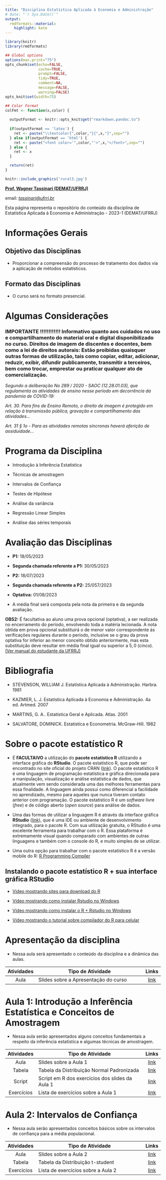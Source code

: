 ```yaml
---
title: "Disciplina Estatística Aplicada à Economia e Administração"
# date: "`r Sys.Date()`"
output:
  rmdformats::material:
    highlight: kate
---
```



```r
library(knitr)
library(rmdformats)

## Global options
options(max.print="75")
opts_chunk$set(echo=FALSE,
               cache=TRUE,
               prompt=FALSE,
               tidy=TRUE,
               comment=NA,
               message=FALSE,
               warning=FALSE)
opts_knit$set(width=75)
```

```r
## Color Format
colFmt <- function(x,color) {
  
  outputFormat <- knitr::opts_knit$get("rmarkdown.pandoc.to")
  
  if(outputFormat == 'latex') {
    ret <- paste("\\textcolor{",color,"}{",x,"}",sep="")
  } else if(outputFormat == 'html') {
    ret <- paste("<font color='",color,"'>",x,"</font>",sep="")
  } else {
    ret <- x
  }

  return(ret)
}

```


```r
knitr::include_graphics('rural3.jpg')
```

**[Prof. Wagner Tassinari (DEMAT/UFRRJ)](https://institucional.ufrrj.br/ruralpesquisa/wagner-de-souza-tassinari/)**

email: [*tassinari@ufrrj.br*](tassinari@ufrrj.br)

Esta página representa o repositório do conteúdo da disciplina de Estatística Aplicada à Economia e Administração - 2023-1 (DEMAT/UFRRJ)

# Informações Gerais

## Objetivo das Disciplinas 

- Proporcionar a compreensão do processo de tratamento dos dados via a aplicação de métodos estatísticos.

## Formato das Disciplinas

- O curso será no formato presencial.


# Algumas Considerações

### IMPORTANTE !!!!!!!!!!!! Informativo quanto aos cuidados no uso e compartilhamento do material oral e digital disponibilizado no curso. Direitos de imagem de discentes e docentes, bem como a lei de direitos autorais: Estão proibidas quaisquer outras formas de utilização, tais como copiar, editar, adicionar, reduzir, exibir, difundir publicamente, transmitir a terceiros, bem como trocar, emprestar ou praticar qualquer ato de comercialização.


*Segundo a deliberação No 289 / 2020 - SAOC (12.28.01.03), que regulamenta as atividades de ensino nesse período em decorrência da pandemia de COVID-19:*

*Art. 30. Para fins de Ensino Remoto, o direito de imagem é protegido em relação à transmissão pública, gravação e compartilhamento das atividades...*

*Art. 31 § 1o - Para as atividades remotas síncronas haverá aferição de assiduidade...*


# Programa da Disciplina

- Introdução à Inferência Estatística 

- Técnicas de amostragem

- Intervalos de Confiança

- Testes de Hipótese

- Análise da variância

- Regressão Linear Simples

- Análise das séries temporais


# Avaliação das Disciplinas

- **P1:** 18/05/2023 

\vspace{0.3mm}

- **Segunda chamada referente a P1:** 30/05/2023

\vspace{0.3mm}

- **P2:** 18/07/2023

\vspace{0.3mm}

- **Segunda chamada referente a P2:** 25/057/2023

\vspace{0.3mm}

- **Optativa:** 01/08/2023

\vspace{0.3mm}

- A média final será composta pela nota da primeira e da segunda avaliação.

<!-- \vspace{0.3mm} -->

<!-- **OBS1:** Será aplicada apenas uma prova de segunda chamada (P1 ou P2). -->

\vspace{0.3mm}

**OBS2:** É facultativa ao aluno uma prova opcional (optativa), a ser realizada no encerramento do período, envolvendo toda a matéria lecionada. A nota obtida em prova opcional substituirá o de menor valor correspondente às verificações regulares durante o período, inclusive se o grau da prova optativa for
inferior ao menor conceito obtido anteriormente, mas esta substituição deve resultar em média final igual ou superior a $5,0$ (cinco). [(Ver manual do estudante da UFRRJ)](https://portal.ufrrj.br/wp-content/uploads/2015/09/Manual-FINAL.pdf)


# Bibliografia

- STEVENSON, WILLIAM J. Estatística Aplicada à Administração. Harbra. 1981	

- KAZMIER, L. J. Estatística Aplicada à Economia e Administração. 4a ed. Artmed. 2007	

-	MARTINS, G. A.. Estatística Geral e Aplicada. Atlas. 2001	

- SALVATORE, DOMINICK. Estatística e Econometria. McGraw-Hill. 1982


# Sobre o pacote estatístico R

- É **FACULTAIVO** a utilização do **pacote estatístico R** utilizando a interface gráfica do **RStudio**. O pacote estatístico R, que pode ser encontrado no site oficial do projeto CRAN ([link](https://cran.r-project.org/)). O pacote estatístico R é uma linguagem de programação estatística e gráfica direcionada para a manipulação, visualização e análise estatística de dados, que atualmente vem sendo considerada uma das melhores ferramentas para essa finalidade. A linguagem ainda possui como diferencial a facilidade no aprendizado, mesmo para aqueles que nunca tiveram contato anterior com programação. O pacote estatístico R é um *software* livre (*free*) e de código aberto (*open source*) para análise de dados.

\vspace{0.3mm}

- Uma das formas de utilizar a linguagem R é através da interface gráfica **RStudio** ([link](https://rstudio.com/products/rstudio/)), que é uma IDE ou ambiente de desenvolvimento integrado, para o pacote R. Com sua utilização gratuita, o RStudio é uma excelente ferramenta para trabalhar com o R. Essa plataforma é extremamente visual quando comparado com ambientes de outras linguagens e também com o console do R, e muito simples de se utilizar.

\vspace{0.3mm}

- Uma outra opção para trabalhar com o pacote estatístico R é a versão mobile do R: [R Programming Compiler](https://play.google.com/store/apps/details?id=com.krazeapps.rprogrammingcompiler)


## Instalando o pacote estatístico R + sua interface gráfica RStudio

- [Video mostrando sites para download do R](https://www.youtube.com/watch?v=waiNuVtj9-U)

\vspace{0.3mm}

- [Vídeo mostrando como instalar Rstudio no Windows](https://www.youtube.com/watch?v=aeK6-kPhofk)

\vspace{0.3mm}

- [Vídeo mostrando como instalar o R + Rstudio no Windows](https://www.youtube.com/watch?v=PWMqxKWHlz4&t=207s)

\vspace{0.3mm}

- [Vídeo mostrando o tutorial sobre compilador do R para celular](https://www.youtube.com/watch?v=plF3TUEw0Lg)

# **Apresentação da disciplina**

- Nessa aula será apresentado o conteúdo da disciplina e a dinâmica das aulas. 

| Atividades |                Tipo de Atividade                            | Links|
| :---------: | ---------------------------------------------------------- | :---: |
| Aula | Slides sobre a Apresentação do curso | [link](https://drive.google.com/file/d/1dnI5u_fDil2db2t1RffyYpfJG55G0SQs/view?usp=share_link)   |

# **Aula 1:** Introdução a Inferência Estatística e Conceitos de Amostragem

- Nessa aula serão apresentados alguns conceitos fundamentais a respeito da inferência estatística e algumas técnicas de amostragem.



| Atividades |                Tipo de Atividade                            | Links|
| :---------: | ---------------------------------------------------------- | :---: |
| Aula | Slides sobre a Aula 1 | [link](https://drive.google.com/file/d/168OWiNgU7SnA5zFjczsJv2A_c92agMKh/view?usp=share_link)   |
| Tabela | Tabela da Distribuição Normal Padronizada | [link](https://drive.google.com/file/d/19w_spMBPRINVTc9g9s9ZL_l2LsgjwsgR/view?usp=share_link)   |
| Script | Script em R dos exercícios dos slides da Aula 1 | [link](https://drive.google.com/file/d/1vWs_LGS2LW7v6RHtHx_uKeK4Y8EtY_BE/view?usp=share_link)|
| Exercícios | Lista de exercícios sobre a Aula 1 |  [link](https://drive.google.com/file/d/1kHQrHe6g_ZwCrEfzsHhyr1dMxtrWfYbK/view?usp=share_link)  |

# **Aula 2:** Intervalos de Confiança

- Nessa aula serão apresentados conceitos básicos sobre os intervalos de confiança para a média populacional.



| Atividades |                Tipo de Atividade                            | Links|
| :---------: | ---------------------------------------------------------- | :---: |
| Aula | Slides sobre a Aula 2 | [link](https://drive.google.com/file/d/1nvMw6MCmRCVZQ85NabGUXHC7GwVAOgBW/view?usp=share_link)   |
| Tabela | Tabela da Distribuição t-student | [link](https://drive.google.com/file/d/1Gp_tlrN-FoziyXP6UZ2u0--4Y-1yLwJf/view?usp=share_link)   |
| Exercícios | Lista de exercícios sobre a Aula 2 |  [link](https://drive.google.com/file/d/1HG2Tw_AX4QLQIzulTf1nJeQlPfU4HxuJ/view?usp=share_link)  |



<!-- ## **Aulas 2 e 3:** Apresentação dos dados em tabelas e gráficos -->

<!-- - Nessas aulas, serão apresentados técnicas de como se apresenta os dados organizados em tabelas e em gráficos. -->


<!-- | Atividade  |       Tipo de Atividade                                       | Links| -->
<!-- | :---------: | ------------------------------------------------------------ | :----: | -->
<!-- |  -          | **Apresentção dos dados em tabelas** |    | -->
<!-- | Videoaula | Videoaula sobre a Aula 2 - Vídeo 1  |  [link](https://drive.google.com/file/d/12fbuxcy6udHU6wUV_jQ9-EeQxCQ4eyif/view?usp=sharing)  | -->
<!-- | Videoaula | Videoaula sobre a Aula 2 - Vídeo 2 |  [link](https://drive.google.com/file/d/1HO8xjEB2LMdWA-0uYw_e9tsayDZHtqE2/view?usp=sharing)  | -->
<!-- | Videoaula | Videoaula sobre a Aula 2 - Vídeo 3 | [link](https://drive.google.com/file/d/1EocPxFLLfQfQISvuP_zcJ-UHVAUQot-W/view?usp=sharing)   | -->
<!-- | Slides | Slides sobre a Aula 2 | [link](https://drive.google.com/file/d/1dmaVVeVi55ivVFhYZRelfRvoiI0PkirK/view?usp=sharing)   | -->
<!-- |  -          | **Apresentção dos dados em gráficos** |    | -->
<!-- | Videoaula | Videoaula sobre a Aula 3 - Vídeo 1  |  [link](https://drive.google.com/file/d/1FHYc6wYByDdtvL_evH1fZXO1oXdQC8EJ/view?usp=sharing)  | -->
<!-- | Videoaula | Videoaula sobre a Aula 3 - Vídeo 2 |  [link](https://drive.google.com/file/d/1m8ro_zrRHbP6sxTMchUmaZuakaFGYCB2/view?usp=sharing)  | -->
<!-- | Slides | Slides sobre a Aula 3 | [link](https://drive.google.com/file/d/1Px3KZddnCooUu0VAUcrt9QadgUEdPtR4/view?usp=sharing)   | -->
<!-- |  -          | **-** |    | -->
<!-- | Exercícios | Lista de exercícios sobre as Aulas 2 e 3 |  [link](https://drive.google.com/file/d/1oFBH01pu3OOznx1cDCWLF2EPGHE4lxKC/view?usp=sharing)  | -->
<!-- | Exercícios | Exercícios de fixação a respeito das Aulas 2 e 3 |  [link](https://drive.google.com/file/d/1_wIxJAMTAeOWVSu_1i9IR6inm1IQwAGH/view?usp=sharing)  | -->
<!-- | Script | Script do R a respeito da Aula síncrona 2 e 3 |  [link](https://drive.google.com/file/d/1G63r6G0YPBM_EHkaDKI3E-vIPyeS_4_j/view?usp=sharing)  | -->


<!-- ## **Aula 4:** Medidas de posição e medidas separatrizes -->

<!-- - Para esta aula serão mostrados algumas medidas de posição (ou tendência central) + algumas medidas separatrízes. Além de apresentar como e quando aplicar cada  uma dessas medidas, é mostrado suas vantangens e desvantagens. -->


<!-- | Atividades  |       Tipo de Atividade                                      | Links| -->
<!-- | :---------: | ------------------------------------------------------------ | :---:| -->
<!-- | Videoaula | Videoaula sobre a Aula 4 - Vídeo 1  |  [link](https://drive.google.com/file/d/1t9uWQS8Q_4LeQSkur5cHbtS4FNWA68wT/view?usp=sharing)  | -->
<!-- | Videoaula | Videoaula sobre a Aula 4 - Vídeo 2 |  [link](https://drive.google.com/file/d/1OdpTUFSqsFXGTMmDzV4X5BcOLOnUAOXr/view?usp=sharing)  | -->
<!-- | Videoaula | Videoaula sobre a Aula 4 - Vídeo 3 | [link](https://drive.google.com/file/d/1hCUUAiTk3jHQBmF6oKD84ygo7zuhgHm3/view?usp=sharing)   | -->
<!-- | Videoaula | Videoaula sobre a Aula 4 - Vídeo 4 | [link](https://drive.google.com/file/d/1QSkCiidgjOhFoZVA3wJ1jd5HCYZz7R09/view?usp=sharing)   | -->
<!-- | Slides | Slides sobre a Aula 4 | [link](https://drive.google.com/file/d/1MN4C_O_pwFysI2eTOY-MAGLfkY0YG-K1/view?usp=sharing)   | -->
<!-- | Exercícios | Lista de exercícios sobre a Aula 4 | [link](https://drive.google.com/file/d/1qtW6AV6Q2OxQrXugMlDatLLNyohjBuNS/view?usp=sharing)  | -->
<!-- | Exercícios | Exercícios de fixação a respeito da Aula 4 | [link](https://drive.google.com/file/d/1fp_0wfdOlH1BY8zcG3T3DS0cWzbhWY-S/view?usp=sharing)  | -->
<!-- | Script | Script do R a respeito da Aula síncrona 4 |  [link](https://drive.google.com/file/d/1REhk4TowwN1E3R8K6pA-sa_kIk8hCj8r/view?usp=sharing)  | -->

<!-- ## **Aulas 5 e 6:** Medidas de dispersão (ou variabilidade), assimetria e curtose -->

<!-- - Nessas aulas, serão apresentados as principais medidas de variabiliade, as medidas de Simetria e Curtose, como se constroi um *BoxPlot*, e como é feito o cálculo para a detecção de *OutLiers*. -->


<!-- | Atividade  |       Tipo de Atividade                                       | Links| -->
<!-- | :---------: | ------------------------------------------------------------ | :---:| -->
<!-- |  -          | **Medidas de dispersão** |    | -->
<!-- | Videoaula | Videoaula sobre a Aula 5 - Vídeo 1  |  [link](https://drive.google.com/file/d/15STlyBwBRHOa_gOe5xQqzYsdZ8S4Lndc/view?usp=sharing)  | -->
<!-- | Videoaula | Videoaula sobre a Aula 5 - Vídeo 2 |  [link](https://drive.google.com/file/d/1OWEb_roUFVNoWOUoz42jiMHodKfV7YrB/view?usp=sharing)  | -->
<!-- | Videoaula | Videoaula sobre a Aula 5 - Vídeo 3 | [link](https://drive.google.com/file/d/1mB2b1jMlSqW1F0V3L-aivoWW8O54e6IA/view?usp=sharing)   | -->
<!-- | Slides | Slides sobre a Aula 5 | [link](https://drive.google.com/file/d/1rN0dOCIQOi23Yt1q8T-DfGWFxfRPn8IO/view?usp=sharing)   | -->
<!-- |  -          | **Medidas de assimetria e curtose + boxplot** |    | -->
<!-- | Videoaula | Videoaula sobre a Aula 6 - Vídeo 1  |  [link](https://drive.google.com/file/d/1x0G3asedA0-piFvla_oXZz93ofQyHwN8/view?usp=sharing)  | -->
<!-- | Videoaula | Videoaula sobre a Aula 6 - Vídeo 2 |  [link](https://drive.google.com/file/d/1iQvBFw_bwqF2u3GioWocgu8mie32V4BW/view?usp=sharing)  | -->
<!-- | Videoaula | Videoaula sobre a Aula 6 - Vídeo 3 |  [link](https://drive.google.com/file/d/1ySw28-WKRqBaLGmDw3KOBx7V-XNnfboK/view?usp=sharing)  | -->
<!-- | Slides | Slides sobre a Aula 6 | [link](https://drive.google.com/file/d/1BlijIVVbV3cTIQ1VpODvHugDbhx3cmf1/view?usp=sharing)   | -->
<!-- |  -          | **-** |    | -->
<!-- | Exercícios | Lista de exercícios sobre as Aulas 5 e 6 |  [link](https://drive.google.com/file/d/1vx84yIf2eiDlBIsXGnwT1jIUa1wJll40/view?usp=sharing)  | -->
<!-- | Exercícios | Exercícios de fixação a respeito das Aulas 5 e 6 |  [link](https://drive.google.com/file/d/1qxkXV-uLpdfUcMkt0JSCBOCh921S80Or/view?usp=sharing)  | -->
<!-- | Script | Script do R a respeito das Aulas síncrona 5 e 6 |  [link](https://drive.google.com/file/d/17Au1vbE37PS0rVJP20XxjTe-rwiFP0WI/view?usp=sharing)  | -->


<!-- ## **Aula 7:** Análise Bidimensional (ou medidas de associação) -->

<!-- - Para esta aula serão mostrados algumas medidas mais usuais para investigar a associação entre variáveis qualitativas e quantitativas, são elas:  -->

<!--     1) Para variáveis qualitativas ou categóricas: Estatística de Qui-Quadrado e o coeficiente de Contingência de Pearson; -->
<!--     2) Para variáveis quantitativas: Diagrama de Dispersão e o Coeficiente de Correlação Linear de Pearson. -->


<!-- | Atividades  |       Tipo de Atividade                                      | Links | -->
<!-- | :---------: | ------------------------------------------------------------ | :---: | -->
<!-- | Videoaula | Videoaula sobre a Aula 7 - Vídeo 1  |  [link](https://drive.google.com/file/d/199RNuven_68lYj1vup9v6EuB2IzXFnxl/view?usp=sharing)  | -->
<!-- | Videoaula | Videoaula sobre a Aula 7 - Vídeo 2 |  [link](https://drive.google.com/file/d/1VKCl8RDGw23hAamLM27LG1ir7xLm3QBE/view?usp=sharing)  | -->
<!-- | Slides | Slides sobre a Aula 7 | [link](https://drive.google.com/file/d/1TIoHctWDjDlCmmjEsl8fx9BLWXhPqlWo/view?usp=sharing)   | -->
<!-- | Exercícios | Lista de exercícios sobre a Aula 7 | [link](https://drive.google.com/file/d/1B0f3eHRqyZ64LvAJdTb-cm-XSYz2-ach/view?usp=sharing)  | -->
<!-- | Exercícios | Exercícios de fixação a respeito da Aula 7 | [link](https://drive.google.com/file/d/1-CPNf4iRZV6ZLgz69v9vIerxbop5OBBr/view?usp=sharing)  | -->
<!-- | Script | Script do R a respeito das Aulas síncrona 7 |  [link](https://drive.google.com/file/d/14_YFgCF_IH3V1QNS3YEeJJBd-fqL7VZB/view?usp=sharing)  | -->


<!-- ## **Aula 8:** Introdução à probabilidade -->

<!-- - Para esta aula serão apresentados alguns conceitos de teoria da probabilidade, explorando os seguintes tópicos: experimento aleatório, espaço amostral, eventos, probabilidade condicional, teorema da probabilidade total e teorema de Bayes. -->


<!-- | Atividades  |       Tipo de Atividade                                     | Links | -->
<!-- | :---------: | ------------------------------------------------------------ | :---: | -->
<!-- | Videoaula | Videoaula sobre a Aula 8 - Vídeo 1  |  [link](https://drive.google.com/file/d/1yNJFlxcP2-CHhtPHzldGPjYM8lWqj4vG/view?usp=sharing)  | -->
<!-- | Videoaula | Videoaula sobre a Aula 8 - Vídeo 2 |  [link](https://drive.google.com/file/d/15nEM6w0nxJlmxA-2hO0cK1u-CXALZdOQ/view?usp=sharing)  | -->
<!-- | Videoaula | Videoaula sobre a Aula 8 - Vídeo 3  |  [link](https://drive.google.com/file/d/1VVv5E3BY6VkZc1-9Psa7ORLypqku82B5/view?usp=sharing)  | -->
<!-- | Videoaula | Videoaula sobre a Aula 8 - Vídeo 4 |  [link](https://drive.google.com/file/d/1aAEgnEChR5ICrZjIouO5InS2ZGHTmP-2/view?usp=sharing)  | -->
<!-- | Slides | Slides sobre a Aula 8 | [link](https://drive.google.com/file/d/1DAWpQncKLUBxkF1PNvSoZr3wTUbFTQi9/view?usp=sharing)   | -->
<!-- | Exercícios | Lista de exercícios sobre a Aula 8 | [link](https://drive.google.com/file/d/11xOziWbflgb03HnSS65FiE0fNRDpGMyN/view?usp=sharing)  | -->
<!-- | Exercícios | Exercícios de fixação a respeito da Aula 8 | [link](https://drive.google.com/file/d/1j3LJEgES5ncZ6dvzL7kEDagSshyh4YVt/view?usp=sharing) | -->

<!-- ## **Aula 9:** Variáveis aleatórias -->

<!-- - Para esta aula serão apresentados alguns conceitos a respeito de variáveis aleatórias, mais especificamente va discretas, e de seus principais parâmetros característicos (esperança, variância e desvio padrão) -->


<!-- | Atividades  |       Tipo de Atividade                                      | Links | -->
<!-- | :---------: | ------------------------------------------------------------ | :---: | -->
<!-- | Videoaula | Videoaula sobre a Aula 9 - Vídeo 1  |  [link](https://drive.google.com/file/d/1YIaLPOf5NBboz1SOurwvr7nbg5q_qNct/view?usp=sharing)  | -->
<!-- | Videoaula | Videoaula sobre a Aula 9 - Vídeo 2 |  [link](https://drive.google.com/file/d/1OJ9z_15XPp7JbTPY85gpIe0CTKMJu-ft/view?usp=sharing)  | -->
<!-- | Slides | Slides sobre a Aula 9 | [link](https://drive.google.com/file/d/1XBjO-chfrTE8RWR9IwFrGbmH4C98MgLM/view?usp=sharing)   | -->
<!-- | Exercícios | Exercícios de fixação a respeito da Aula 9 | [link](https://drive.google.com/file/d/1incQSO5YdjQcF1d8_jWkftAFotFNEsC-/view?usp=sharing)  | -->

<!-- `r colFmt("**Obs:** Para esta aula não haverá lista de exercícios.",'blue')` -->


<!-- ## **Aula 10:** Distribuições de probabilidade para VA discretas -->

<!-- - Para esta aula serão apresentados alguns modelos de probabilidade para variáveis aleatórias discretas, modelos de Bernoulli e modelo Binomial, e seus principais parâmetros característicos (esperança, variância e desvio padrão) -->


<!-- | Atividades  |       Tipo de Atividade                                      | Links | -->
<!-- | :---------: | ------------------------------------------------------------ | :---: | -->
<!-- | Videoaula | Videoaula sobre a Aula 10 - Vídeo 1  |  [link](https://drive.google.com/file/d/164ZnngH-G8eDTBDpRO6UKOHx8Yn-xW-k/view?usp=sharing)  | -->
<!-- | Videoaula | Videoaula sobre a Aula 10 - Vídeo 2 |  [link](https://drive.google.com/file/d/1yweWP5UolLKuSHnJXDSGKfr_lUD-VrFe/view?usp=sharing)  | -->
<!-- | Videoaula | Videoaula sobre a Aula 10 - Vídeo 3 |  [link](https://drive.google.com/file/d/1-FegzRhdQgJj_4KF4un7d__uOr6WcCYh/view?usp=sharing)  | -->
<!-- | Slides | Slides sobre a Aula 10 | [link](https://drive.google.com/file/d/1uH2lB1w0wkFX8YJC1HYpn9Iv5y-3RIIs/view?usp=sharing)   | -->
<!-- | Exercícios | Lista de exercícios sobre a Aula 10 | [link](https://drive.google.com/file/d/1CqGpvhIf0AQIkaVwh8Ao_CFhi_mgRd6H/view?usp=sharing)  | -->
<!-- | Exercícios | Exercícios de fixação a respeito da Aula 10 | [link](https://drive.google.com/file/d/1_w9pC70NYY3nD5zp_uyKpMsEfI5ng-_K/view?usp=sharing) | -->
<!-- | Script | Script do R a respeito da Aula síncrona 10 |  [link](https://drive.google.com/file/d/1Ogphfd4NUp_swvzR4bD1b3MaLu7kTfec/view?usp=sharing)  | -->


<!-- ## **Aula 11:** Distribuições de probabilidade para VA contínuas -->

<!-- - Para esta aula serão apresentados um modelo de probabilidade para variáveis aleatórias contínuas, o modelos de distribuição normal. -->



<!-- | Atividades  |       Tipo de Atividade                                      | Links | -->
<!-- | :---------: | ------------------------------------------------------------ | :---: | -->
<!-- | Videoaula | Videoaula sobre a Aula 11 - Vídeo 1  |  [link](https://drive.google.com/file/d/1A8fkhbDF8Hx6iWPAzY2S9cEFH8e2ibIJ/view?usp=sharing)  | -->
<!-- | Videoaula | Videoaula sobre a Aula 11 - Vídeo 2 |  [link](https://drive.google.com/file/d/16hg4-vVst8ySrFJq9oDaMTKbhC756MDP/view?usp=sharing)  | -->
<!-- | Videoaula | Videoaula sobre a Aula 11 - Vídeo 3  |  [link](https://drive.google.com/file/d/1K_eqFn5_0qFPrsaNdq8RHy9YrQ5yL18T/view?usp=sharing)  | -->
<!-- | Videoaula | Videoaula sobre a Aula 11 - Vídeo 4 |  [link](https://drive.google.com/file/d/1JZ4cHhU63P9KwTt0qOZQdUqNcQyk0o_9/view?usp=sharing)  | -->
<!-- | Slides | Slides sobre a Aula 11 | [link](https://drive.google.com/file/d/1t8HIqfSiWycyAtGZn-s_-JbyFNNpDIR5/view?usp=sharing)   | -->
<!-- | Exercícios | Lista de exercícios sobre a Aula 11 | [link](https://drive.google.com/file/d/1mU22lJZhQb149iM5t67SXopG2eUv8UNb/view?usp=sharing)  | -->
<!-- | Exercícios | Exercícios de fixação a respeito da Aula 11 | [link](https://drive.google.com/file/d/1YpH0azmQ5z2-RWVpu7m6BiLcxmyU256C/view?usp=sharing) | -->
<!-- | Script | Script do R a respeito da Aula síncrona 11 |  [link](https://drive.google.com/file/d/1AghAPAEj_EZA_AZTFudorvXE_z97dGx9/view?usp=sharing)  | -->


<!-- **Obs:** Para a resolução dos exercícios iremos precisar utilizar a tabela da **distribuição normal padronizada** [link](https://drive.google.com/file/d/12ol6RITErfiXuTeLjtW1kPQFYc8VOZFf/view?usp=sharing) -->

<!-- ## **Aula 12:** Introdução à inferência estatística -->

<!-- - Para esta aula serão apresentados alguns conceitos básicos para a intodução à inferência estatística. Apenas iremos explorar a elaboração do intervalo de confiança para a média populacional supondo a variância populacional conhecida. -->


<!-- | Atividades  |       Tipo de Atividade                                      | Links | -->
<!-- | :---------: | ------------------------------------------------------------ | :---: | -->
<!-- | Videoaula | Videoaula sobre a Aula 12 - Vídeo 1  |  [link](https://drive.google.com/file/d/1LCqugFPFXshgiH3o3x38y9vAukQbuwWz/view?usp=sharing)  | -->
<!-- | Videoaula | Videoaula sobre a Aula 12 - Vídeo 2 |  [link](https://drive.google.com/file/d/1tnmvpRlA4emPvsGhsmIEITdKLj8e0iKf/view?usp=sharing)  | -->
<!-- | Slides | Slides sobre a Aula 12 | [link](https://drive.google.com/file/d/1waFMcrBp4LZeVATVkISRn0c_H8QJwWKZ/view?usp=sharing)   | -->
<!-- | Exercícios | Lista de exercícios sobre a Aula 12 | [link](https://drive.google.com/file/d/1abvCPMcirvNn-6QLHWbaTHmil_T0dAAW/view?usp=sharing) | -->
<!-- | Exercícios | Exercícios de fixação a respeito da Aula 12 | [link](https://drive.google.com/file/d/14o36ltHT2csUvTgvXjMIiJh63dcoZ4XV/view?usp=sharing) | -->
<!-- | Script | Script do R a respeito da Aula síncrona 12 |  [link](https://drive.google.com/file/d/1KNu1ksBK-W8xGIJoimTXJFSha7aNvwFi/view?usp=sharing)  | -->


<!-- **Obs:** Para a resolução dos exercícios iremos precisar utilizar a tabela da **distribuição normal padronizada** [link](https://drive.google.com/file/d/12ol6RITErfiXuTeLjtW1kPQFYc8VOZFf/view?usp=sharing) -->